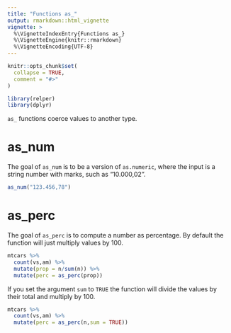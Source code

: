 ```yaml
---
title: "Functions as_"
output: rmarkdown::html_vignette
vignette: >
  %\VignetteIndexEntry{Functions as_}
  %\VignetteEngine{knitr::rmarkdown}
  %\VignetteEncoding{UTF-8}
---
```


```r
knitr::opts_chunk$set(
  collapse = TRUE,
  comment = "#>"
)
```

```r
library(relper)
library(dplyr)
```

`as_` functions coerce values to another type.

# as_num
The goal of `as_num` is to be a version of `as.numeric`, where the input is a string number with marks, such as "10.000,02".

```r
as_num("123.456,78")
```

# as_perc
The goal of `as_perc` is to compute a number as percentage. By default the function will just multiply values by 100.

```r
mtcars %>% 
  count(vs,am) %>% 
  mutate(prop = n/sum(n)) %>% 
  mutate(perc = as_perc(prop))
```

If you set the argument `sum` to `TRUE` the function will divide the values by their total and multiply by 100.

```r
mtcars %>% 
  count(vs,am) %>% 
  mutate(perc = as_perc(n,sum = TRUE))
```
